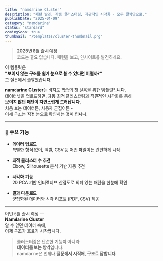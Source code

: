 ```yaml
---
title: "namdarine Cluster"
description: "패턴 발견, 자동 클러스터링, 직관적인 시각화 - 모두 클릭만으로."
publishDate: "2025-04-09"
category: "namdarine"
status: "standard"
comingSoon: true
thumbnail: "/templates/cluster-thumbnail.png"
---
```


> **2025년 6월 출시 예정**  
> 코드는 필요 없습니다. 패턴을 보고, 인사이트를 발견하세요.  

이 템플릿은  
**"보이지 않는 구조를 쉽게 눈으로 볼 수 있다면 어떨까?"**  
그 질문에서 출발했습니다.  
  
**namdarine Cluster**는 비지도 학습의 첫 걸음을 위한 템플릿입니다.  
데이터셋을 업로드하면, 자동 최적 클러스터링과 직관적인 시각화를 통해  
**보이지 않던 패턴이 자연스럽게 드러납니다.**  
처음 보는 데이터든, 사용자 군집이든 -  
이제 구조는 직접 눈으로 확인하는 것이 됩니다.  

---

### 🔧 주요 기능

- **데이터 업로드**  
  특별한 형식 없이, 엑셀, CSV 등 어떤 파일이든 간편하게 시작  

- **최적 클러스터 수 추천**  
  Elbow, Silhoueette 분석 기반 자동 추천  

- **시각화 기능**  
  2D PCA 기반 인터렉티브 산점도로 의미 있는 패턴을 한눈에 확인  

- **결과 다운로드**  
  군집화된 데이터와 시각 리포트 (PDF, CSV) 제공  

---

이번 6월 출시 예정 —  
**Namdarine Cluster**  
알 수 없던 데이터 속에,  
이제 구조가 흐르기 시작합니다.  
  
> 클러스터링은 단순한 기능이 아니라  
> **데이터를 보는 방식**입니다.  
> namdarine은 언제나 **질문에서 시작해, 구조로 답합니다.**